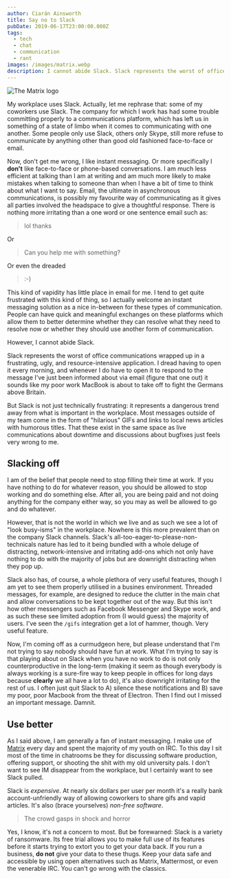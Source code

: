 ```yaml
---
author: Ciarán Ainsworth
title: Say no to Slack
pubDate: 2019-06-17T23:00:00.000Z
tags:
  - tech
  - chat
  - communication
  - rant
images: /images/matrix.webp
description: I cannot abide Slack. Slack represents the worst of office communications wrapped up in a frustrating, ugly, and resource-intensive application.
---
```


![The Matrix logo](/images/matrix.webp)

My workplace uses Slack. Actually, let me rephrase that: some of my coworkers use Slack. The company for which I work has had some trouble committing properly to a communications platform, which has left us in something of a state of limbo when it comes to communicating with one another. Some people only use Slack, others only Skype, still more refuse to communicate by anything other than good old fashioned face-to-face or email.

Now, don't get me wrong, I like instant messaging. Or more specifically I **don't** like face-to-face or phone-based conversations. I am much less efficient at talking than I am at writing and am much more likely to make mistakes when talking to someone than when I have a bit of time to think about what I want to say. Email, the ultimate in asynchronous communications, is possibly my favourite way of communicating as it gives all parties involved the headspace to give a thoughtful response. There is nothing more irritating than a one word or one sentence email such as:

> lol thanks

Or

> Can you help me with something?

Or even the dreaded

> :-)

This kind of vapidity has little place in email for me. I tend to get quite frustrated with this kind of thing, so I actually welcome an instant messaging solution as a nice in-between for these types of communication. People can have quick and meaningful exchanges on these platforms which allow them to better determine whether they can resolve what they need to resolve now or whether they should use another form of communication.

However, I cannot abide Slack.

Slack represents the worst of office communications wrapped up in a frustrating, ugly, and resource-intensive application. I dread having to open it every morning, and whenever I do have to open it to respond to the message I've just been informed about via email (figure that one out) it sounds like my poor work MacBook is about to take off to fight the Germans above Britain.

But Slack is not just technically frustrating: it represents a dangerous trend away from what is important in the workplace. Most messages outside of my team come in the form of "hilarious" GIFs and links to local news articles with humorous titles. That these exist in the same space as live communications about downtime and discussions about bugfixes just feels very wrong to me.

## Slacking off

I am of the belief that people need to stop filling their time at work. If you have nothing to do for whatever reason, you should be allowed to stop working and do something else. After all, you are being paid and not doing anything for the company either way, so you may as well be allowed to go and do whatever.

However, that is not the world in which we live and as such we see a lot of "look busy-isms" in the workplace. Nowhere is this more prevalent than on the company Slack channels. Slack's all-too-eager-to-please-non-technicals nature has led to it being bundled with a whole deluge of distracting, network-intensive and irritating add-ons which not only have nothing to do with the majority of jobs but are downright distracting when they pop up.

Slack also has, of course, a whole plethora of very useful features, though I am yet to see them properly utilised in a busines environment. Threaded messages, for example, are designed to reduce the clutter in the main chat and allow conversations to be kept together out of the way. But this isn't how other messengers such as Facebook Messenger and Skype work, and as such these see limited adoption from (I would guess) the majority of users. I've seen the `/gifs` integration get a lot of hammer, though. Very useful feature.

Now, I'm coming off as a curmudgeon here, but please understand that I'm not trying to say nobody should have fun at work. What I'm trying to say is that playing about on Slack when you have no work to do is not only counterproductive in the long-term (making it seem as though everybody is always working is a sure-fire way to keep people in offices for long days because **clearly** we all have a lot to do), it's also downright irritating for the rest of us. I often just quit Slack to A) silence these notifications and B) save my poor, poor Macbook from the threat of Electron. Then I find out I missed an important message. Damnit.

## Use better

As I said above, I am generally a fan of instant messaging. I make use of [Matrix](https://matrix.org) every day and spent the majority of my youth on IRC. To this day I sit most of the time in chatrooms be they for discussing software production, offering support, or shooting the shit with my old university pals. I don't want to see IM disappear from the workplace, but I certainly want to see Slack pulled.

Slack is _expensive_. At nearly six dollars per user per month it's a really bank account-unfriendly way of allowing coworkers to share gifs and vapid articles. It's also (brace yourselves) _non-free software_.

> The crowd gasps in shock and horror

Yes, I know, it's not a concern to most. But be forewarned: Slack is a variety of ransomware. Its free trial allows you to make full use of its features before it starts trying to extort you to get your data back. If you run a business, **do not** give your data to these thugs. Keep your data safe and accessible by using open alternatives such as Matrix, Mattermost, or even the venerable IRC. You can't go wrong with the classics.
